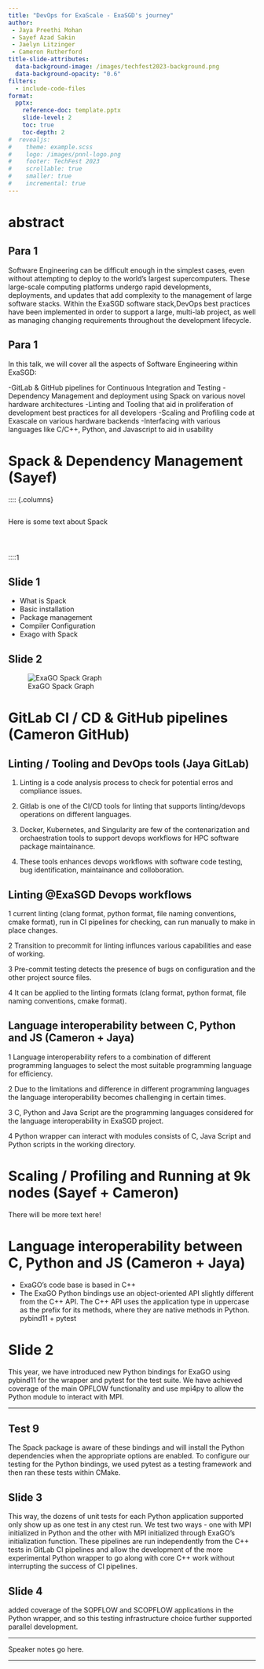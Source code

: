 ```yaml
---
title: "DevOps for ExaScale - ExaSGD's journey"
author: 
 - Jaya Preethi Mohan
 - Sayef Azad Sakin
 - Jaelyn Litzinger
 - Cameron Rutherford
title-slide-attributes:
  data-background-image: /images/techfest2023-background.png
  data-background-opacity: "0.6"
filters:
  - include-code-files
format:
  pptx:
    reference-doc: template.pptx
    slide-level: 2
    toc: true
    toc-depth: 2
#  revealjs:
#    theme: example.scss
#    logo: /images/pnnl-logo.png
#    footer: TechFest 2023
#    scrollable: true
#    smaller: true
#    incremental: true
---
```



# abstract

## Para 1

Software Engineering can be difficult enough in the simplest cases, even without attempting to deploy to the world’s largest supercomputers.
These large-scale computing platforms undergo rapid developments, deployments, and updates that add complexity to the management of large software stacks.
Within the ExaSGD software stack,DevOps best practices have been implemented in order to support a large, multi-lab project, as well as managing changing requirements throughout the development lifecycle.

## Para 1

In this talk, we will cover all the aspects of Software Engineering within ExaSGD: 

-GitLab & GitHub pipelines for Continuous Integration and Testing
-Dependency Management and deployment using Spack on various novel hardware architectures
-Linting and Tooling that aid in proliferation of development best practices for all developers
-Scaling and Profiling code at Exascale on various hardware backends
-Interfacing with various languages like C/C++, Python, and Javascript to aid in usability

# Spack & Dependency Management (Sayef)

:::: {.columns}

::: {.column}
Here is some text about Spack
:::

::: {.column}
```.YAML
```
:::

::::1

## Slide 1
- What is Spack
- Basic installation
- Package management
- Compiler Configuration
- Exago with Spack

## Slide 2

![ExaGO Spack Graph](images/exago_graph.png)

# GitLab CI / CD & GitHub pipelines (Cameron GitHub)

## Linting / Tooling and DevOps tools (Jaya GitLab)

1. Linting is a code analysis process to check for potential erros and compliance issues. 

1. Gitlab is one of the CI/CD tools for linting that supports linting/devops operations on different languages. 

1. Docker, Kubernetes, and Singularity are few of the contenarization and orchaestration tools to support devops workflows for HPC software package maintainance.

1. These tools enhances devops workflows with software code testing, bug identification, maintainance and colloboration. 


## Linting @ExaSGD Devops workflows

  1 current linting (clang format, python format, file naming conventions, cmake format), run in CI pipelines for checking, can run manually to make in place changes. 

  2 Transition to precommit for linting influnces various capabilities and ease of working. 

  3 Pre-commit testing detects the  presence of bugs on configuration and the other project source files. 

  4 It can be applied to the linting formats (clang format, python format, file naming conventions, cmake format). 

## Language interoperability between C, Python and JS (Cameron + Jaya)

1 Language interoperability refers to a combination of different programming languages to select the most suitable programming language for efficiency. 

2 Due to the limitations and difference in different programming languages the language interoperability becomes challenging in certain times. 

3 C, Python and Java Script are the programming languages considered for the language interoperability in ExaSGD project. 

4 Python wrapper can interact with modules consists of C, Java Script and Python scripts in the working directory. 


# Scaling / Profiling and Running at 9k nodes (Sayef + Cameron)
There will be more text here!

# Language interoperability between C, Python and JS (Cameron + Jaya)

  - ExaGO's code base is based in C++
  - 
  The ExaGO Python bindings use an object-oriented API slightly different from the C++ API.
The C++ API uses the application type in uppercase as the prefix for its methods, where they are native methods in Python.
pybind11 + pytest

# Slide 2

This year, we have introduced new Python bindings for ExaGO using pybind11 for the wrapper and pytest for the test suite. 
We have achieved coverage of the main OPFLOW functionality and use mpi4py to allow the Python module to interact with MPI.

---

## Test 9

The Spack package is aware of these bindings and will install the Python dependencies when the appropriate options are enabled.
To configure our testing for the Python bindings, we used pytest as a testing framework and then ran these tests within CMake. 

## Slide 3

This way, the dozens of unit tests for each Python application supported only show up as one test in any ctest run. 
We test two ways - one with MPI initialized in Python and the other with MPI initialized through ExaGO’s initialization function.
These pipelines are run independently from the C++ tests in GitLab CI pipelines and allow the development of the more experimental Python wrapper to go along with core C++ work without interrupting the success of CI pipelines. 

## Slide 4

added coverage of the SOPFLOW and SCOPFLOW applications in the Python wrapper, and so this testing infrastructure choice further supported parallel development.

---

::: {.notes}
Speaker notes go here.
:::
---